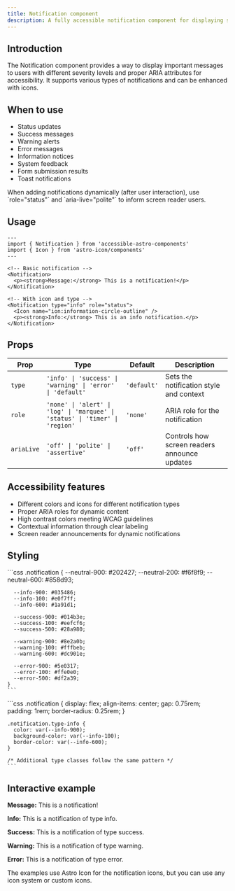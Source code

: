 ```yaml
---
title: Notification component
description: A fully accessible notification component for displaying status messages, alerts, and feedback to users.
---
```



## Introduction

The Notification component provides a way to display important messages to users with different severity levels and proper ARIA attributes for accessibility. It supports various types of notifications and can be enhanced with icons.

## When to use

- Status updates
- Success messages
- Warning alerts
- Error messages
- Information notices
- System feedback
- Form submission results
- Toast notifications

<Aside type="tip" title="Dynamic notifications">
  When adding notifications dynamically (after user interaction), use `role="status"` and `aria-live="polite"` to inform screen reader users.
</Aside>

## Usage

```astro ins={13}
---
import { Notification } from 'accessible-astro-components'
import { Icon } from 'astro-icon/components'
---

<!-- Basic notification -->
<Notification>
  <p><strong>Message:</strong> This is a notification!</p>
</Notification>

<!-- With icon and type -->
<Notification type="info" role="status">
  <Icon name="ion:information-circle-outline" />
  <p><strong>Info:</strong> This is an info notification.</p>
</Notification>
```

## Props

| Prop | Type | Default | Description |
|------|------|---------|-------------|
| `type` | `'info' \| 'success' \| 'warning' \| 'error' \| 'default'` | `'default'` | Sets the notification style and context |
| `role` | `'none' \| 'alert' \| 'log' \| 'marquee' \| 'status' \| 'timer' \| 'region'` | `'none'` | ARIA role for the notification |
| `ariaLive` | `'off' \| 'polite' \| 'assertive'` | `'off'` | Controls how screen readers announce updates |

## Accessibility features

- Different colors and icons for different notification types
- Proper ARIA roles for dynamic content
- High contrast colors meeting WCAG guidelines
- Contextual information through clear labeling
- Screen reader announcements for dynamic notifications

## Styling

<Tabs>
  <TabItem label="CSS Custom Properties">
    ```css
    .notification {
      --neutral-900: #202427;
      --neutral-200: #f6f8f9;
      --neutral-600: #858d93;
      
      --info-900: #035486;
      --info-100: #e0f7ff;
      --info-600: #1a91d1;
      
      --success-900: #014b3e;
      --success-100: #eefcf6;
      --success-500: #28a980;
      
      --warning-900: #8e2a0b;
      --warning-100: #fffbeb;
      --warning-600: #dc901e;
      
      --error-900: #5e0317;
      --error-100: #ffe0e0;
      --error-500: #df2a39;
    }
    ```
  </TabItem>
  <TabItem label="CSS Classes">
    ```css
    .notification {
      display: flex;
      align-items: center;
      gap: 0.75rem;
      padding: 1rem;
      border-radius: 0.25rem;
    }

    .notification.type-info {
      color: var(--info-900);
      background-color: var(--info-100);
      border-color: var(--info-600);
    }

    /* Additional type classes follow the same pattern */
    ```
  </TabItem>
</Tabs>

## Interactive example

<Notification>
  <Icon name="ion:notifications-outline" />
  <p><strong>Message:</strong> This is a notification!</p>
</Notification>

<Notification type="info" role="status">
  <Icon name="ion:information-circle-outline" />
  <p><strong>Info:</strong> This is a notification of type info.</p>
</Notification>

<Notification type="success" role="status">
  <Icon name="ion:checkbox-outline" />
  <p><strong>Success:</strong> This is a notification of type success.</p>
</Notification>

<Notification type="warning" role="status">
  <Icon name="ion:warning-outline" />
  <p><strong>Warning:</strong> This is a notification of type warning.</p>
</Notification>

<Notification type="error" role="alert">
  <Icon name="ion:alert-circle-outline" />
  <p><strong>Error:</strong> This is a notification of type error.</p>
</Notification>

<Aside type="note" title="Icon integration">
  The examples use Astro Icon for the notification icons, but you can use any icon system or custom icons.
</Aside>

